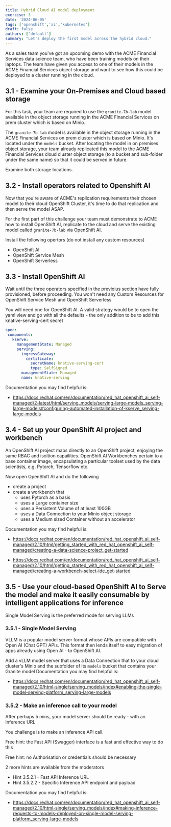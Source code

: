 ```yaml
---
title: Hybrid Cloud AI model deployment
exercise: 3
date: '2024-06-05'
tags: ['openshift','ai','kubernetes']
draft: false
authors: ['default']
summary: "Let's deploy the first model across the hybrid cloud."
---
```


As a sales team you've got an upcoming demo with the ACME Financial Services data science team, who have been training models on their laptops.
The team have given you access to one of their models in the ACME Financial Services object storage and want to see how this could be deployed to a cluster running in the cloud.

## 3.1 - Examine your On-Premises and Cloud based storage

For this task, your team are required to use the `granite-7b-lab` model available in the object storage running in the ACME Financial Services on prem cluster which is based on Minio.

The `granite-7b-lab` model is available in the object storage running in the ACME Financial Services on prem cluster which is based on Minio. It's located under the `models` bucket.
After locating the model in on premises object storage, your team already replicated this model to the ACME Financial Services cloud cluster object storage (to a bucket and sub-folder under the same name) so that it could be served in future.

Examine both storage locations.

## 3.2 - Install  operators related to Openshift AI 

Now that you're aware of ACME's replication requirements their chosen model to their cloud OpenShift Cluster, it's time to do that replication and then serve the model ASAP.

For the first part of this challenge your team must demonstrate to ACME how to install OpenShift AI, replicate to the cloud and serve the existing model called `granite-7b-lab` via OpenShift AI.

Install the following opertors (do not install any custom resources)
- OpenShift AI
- OpenShift Service Mesh
- OpenShift Serverless


## 3.3 - Install OpenShift AI
Wait until the three operators specified in the previoius section have fully provisioned, before proceeding.
You won't need any Custom Resources for OpenShift Service Mesh and OpenShift Serverless

You will need one for OpenShift AI. A valid strategy would be to open the yaml view and go with all the defaults - the only addition to be to add this knative-serving-cert secret

```yaml
spec:
 components:
   kserve:
     managementState: Managed
     serving:
       ingressGateway:
         certificate:
           secretName: knative-serving-cert
           type: SelfSigned
       managementState: Managed
       name: knative-serving
```

Documentation you may find helpful is:
- https://docs.redhat.com/en/documentation/red_hat_openshift_ai_self-managed/2-latest/html/serving_models/serving-large-models_serving-large-models#configuring-automated-installation-of-kserve_serving-large-models



## 3.4 - Set up your OpenShift AI project and workbench

An OpenShift AI project maps directly to an OpenShift project, enjoying the same RBAC and isoltion capailities.
OpenShift AI Workbenches pertain to a base container image, encapsulating a particular toolset used by the data scientists, e.g. Pytorch, Tensorflow etc.

Now open OpenShift AI and do the following
- create a project
- create a workbench that 
  - uses Pytorch as a basis
  - uses a Large container size
  - uses a Persistent Volume of at least 100GB 
  - uses a Data Connection to your Minio object storage
  - uses a Medium sized Container without an accelerator


Documentation you may find helpful is:

- https://docs.redhat.com/en/documentation/red_hat_openshift_ai_self-managed/2.10/html/getting_started_with_red_hat_openshift_ai_self-managed/creating-a-data-science-project_get-started

- https://docs.redhat.com/en/documentation/red_hat_openshift_ai_self-managed/2.10/html/getting_started_with_red_hat_openshift_ai_self-managed/creating-a-workbench-select-ide_get-started





## 3.5 - Use your cloud-based OpenShift AI to Serve the model and make it easily consumable by intelligent applications for inference
Single Model Serving is the preferred mode for serving LLMs


### 3.5.1 - Single Model Serving
VLLM is a popular model server format whose APIs are compatible with Open AI (Chat GPT) APIs. This format then lends itself to easy migration of apps already using Open AI - to OpenShift AI.

Add a vLLM model server that uses a Data Connection that to your cloud cluster's Minio and the subfolder of its `models` bucket that contains your Granite model
Documentation you may find helpful is:
- https://docs.redhat.com/en/documentation/red_hat_openshift_ai_self-managed/2.10/html-single/serving_models/index#enabling-the-single-model-serving-platform_serving-large-models


### 3.5.2 - Make an inference call to your model

After perhaps 5 mins, your model server should be ready - with an Inference URL

You challenge is to make an inference API call. 

Free hint: the Fast API (Swagger) interface is a fast and effective way to do this

Free hint: no Authorisation or credentials should be necessary

2 more hints are available from the moderators
- Hint 3.5.2.1 - Fast API Inference URL
- Hint 3.5.2.2 - Specific Inference API endpoint and payload

Documentation you may find helpful is:
- https://docs.redhat.com/en/documentation/red_hat_openshift_ai_self-managed/2.10/html-single/serving_models/index#making-inference-requests-to-models-deployed-on-single-model-serving-platform_serving-large-models

